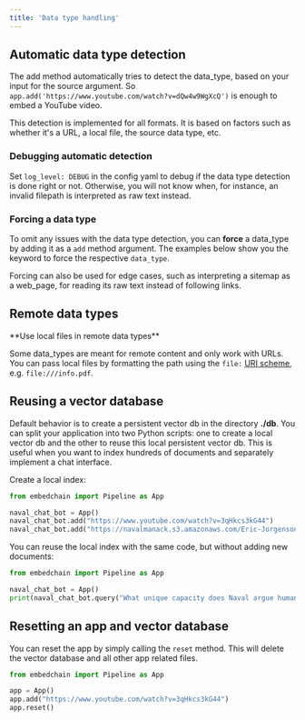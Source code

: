 ```yaml
---
title: 'Data type handling'
---
```


## Automatic data type detection

The add method automatically tries to detect the data_type, based on your input for the source argument. So `app.add('https://www.youtube.com/watch?v=dQw4w9WgXcQ')` is enough to embed a YouTube video.

This detection is implemented for all formats. It is based on factors such as whether it's a URL, a local file, the source data type, etc.

### Debugging automatic detection

Set `log_level: DEBUG` in the config yaml to debug if the data type detection is done right or not. Otherwise, you will not know when, for instance, an invalid filepath is interpreted as raw text instead.

### Forcing a data type

To omit any issues with the data type detection, you can **force** a data_type by adding it as a `add` method argument.
The examples below show you the keyword to force the respective `data_type`.

Forcing can also be used for edge cases, such as interpreting a sitemap as a web_page, for reading its raw text instead of following links.

## Remote data types

<Tip>
**Use local files in remote data types**

Some data_types are meant for remote content and only work with URLs.
You can pass local files by formatting the path using the `file:` [URI scheme](https://en.wikipedia.org/wiki/File_URI_scheme), e.g. `file:///info.pdf`.
</Tip>

## Reusing a vector database

Default behavior is to create a persistent vector db in the directory **./db**. You can split your application into two Python scripts: one to create a local vector db and the other to reuse this local persistent vector db. This is useful when you want to index hundreds of documents and separately implement a chat interface.

Create a local index:

```python
from embedchain import Pipeline as App

naval_chat_bot = App()
naval_chat_bot.add("https://www.youtube.com/watch?v=3qHkcs3kG44")
naval_chat_bot.add("https://navalmanack.s3.amazonaws.com/Eric-Jorgenson_The-Almanack-of-Naval-Ravikant_Final.pdf")
```

You can reuse the local index with the same code, but without adding new documents:

```python
from embedchain import Pipeline as App

naval_chat_bot = App()
print(naval_chat_bot.query("What unique capacity does Naval argue humans possess when it comes to understanding explanations or concepts?"))
```

## Resetting an app and vector database

You can reset the app by simply calling the `reset` method. This will delete the vector database and all other app related files.

```python
from embedchain import Pipeline as App

app = App()
app.add("https://www.youtube.com/watch?v=3qHkcs3kG44")
app.reset()
```

